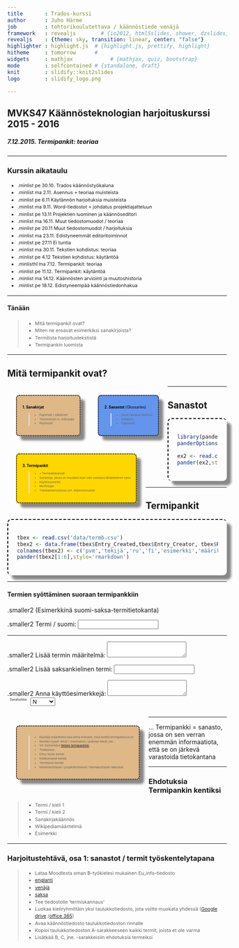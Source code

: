 ---
title       : Trados-kurssi
author      : Juho Härme
job         : tohtorikoulutettava / käännöstiede venäjä
framework   : revealjs        # {io2012, html5slides, shower, dzslides, ...}
revealjs    : {theme: sky, transition: linear, center: "false"}
highlighter : highlight.js  # {highlight.js, prettify, highlight}
hitheme     : tomorrow      # 
widgets     : mathjax            # {mathjax, quiz, bootstrap}
mode        : selfcontained # {standalone, draft}
knit        : slidify::knit2slides
logo        : slidify_logo.png

---

<style>

article.longtab{
overflow-y:scroll;
max-height:400px;
padding:4%;
box-shadow: 10px 10px 5px #888888;
border-radius:9px;
border-top:2px dashed black;
border-left:2px dashed black;
}

.reveal td, th {
  width: 4rem;
  height: 2rem;
  border: 1px solid #ccc;
  text-align: center;
}
.reveal th {
  background: lightblue;
  border-color: white;
}

.reveal h2{
    padding-bottom: 20px;
}

.reveal h3{
    padding-bottom: 20px;
}

.reveal h4{
    padding-bottom: 20px;
}

.reveal h5{
    padding-bottom: 20px;
}

.reveal h6{
    padding-bottom: 20px;
}

p { text-align: left;
}

li.fragment.visible, li {
    font-size: 78%;
    line-height: 150%;
}

li.smaller{
    font-size: 76%;
    line-height: 180%;
}

li.smaller2{
    font-size: 76%;
}

li.minlist{
font-size:69%; 
color:darkgrey;}

li.minlisthlr{font-size:69%;
color:rgb(247, 131, 131);
}

li.minlisthl{font-size:69%;}


.reveal a:not(.image) {
text-decoration:underline;
}

article.coldiv {margin-left:1%;
float:left;
padding:1px;
vertical-align: top;
line-height: 10px;
height: 10px;
}


article.coldiv2 {float:left;width:30%;}

.rowdiv {width:100%;clear:left;}

.reveal section img { background:none; border:none; box-shadow:none; }

p.smaller {font-size:70%;}

p.smaller2 {font-size:50%;}
span.smaller2 {font-size:50%;}


table { 
width: 100%;
}


table tr:nth-child(2n+1) { /* background: #E8F2FF; */ background: #D5E5FD; }

.reveal table th, .reveal table td {

font-size:55%;

}

article.bubble{
float: left;
text-align: left;
border: 2px dotted black;
padding: 2em;
border-radius: 7px;
margin-left: 14px;
color:black;
}


article.bubblenob{
float: left;
width:30%;
}


article.mmbubble{
font-size:60%;
float: left;
text-align: left;
border: 2px dotted black;
padding: 1.5em;
border-radius: 7px;
margin:4%;
box-shadow: 10px 10px 5px #888888;
color:black;
}

article.bgred{background: burlywood;}
article.bgblue{background: cornflowerblue;}
article.bggreen{background: darkseagreen;}
article.bgcyan{background: gold;}

p.quotestyle{
frjoitusont-size:80%;
font-style:italic;
text-align:both;
}


.firstcharacter { float: left; color: #903; font-size: 300%; line-height: 60px; padding-top: 4px; padding-right: 8px; padding-left: 3px; font-family: Georgia; }

</style>

<script src="http://ajax.googleapis.com/ajax/libs/jquery/1.9.1/jquery.min.js"></script>

## MVKS47 Käännösteknologian harjoituskurssi 2015 - 2016

##### 7.12.2015. Termipankit: teoriaa

--- 

### Kurssin aikataulu


- .minlist pe 30.10. Trados käännöstyökaluna
- .minlist ma 2.11.  Asennus + teoriaa muisteista
- .minlist pe 6.11 Käytännön harjoituksia muisteista
- .minlist ma 9.11. Word-tiedostot + johdatus projektiajatteluun
- .minlist pe 13.11 Projektien luominen ja käännöseditori
- .minlist ma 16.11. Muut tiedostomuodot / teoriaa
- .minlist pe 20.11 Muut tiedostomuodot / harjoituksia
- .minlist ma 23.11. Edistyneemmät editoritoiminnot
- .minlist pe 27.11 Ei tuntia
- .minlist ma 30.11. Tekstien kohdistus: teoriaa
- .minlist pe 4.12 Tekstien kohdistus: käytäntöä
- .minlisthl ma 7.12. Termipankit: teoriaa
- .minlist pe 11.12. Termipankit: käytäntöä
- .minlist ma 14.12. Käännösten arviointi ja muutoshistoria
- .minlist pe 18.12. Edistyneempää käännöstiedonhakua

---

#### Tänään

>- Mitä termipankit ovat?
>- Miten ne eroavat esimerkiksi sanakirjoista?
>- Termilista harjoitustekstistä
>- Termipankin luomista

---

## Mitä termipankit ovat?

<article class='mmbubble bgred fragment'>

**1. Sanakirjat**

>- Paperiset / sähköiset
>- Yleisteokset vs. erikoisala
>- Käytössä?

</article>

<article class='mmbubble bgblue fragment'>

**2. Sanastot** (Glossaries)

>- Omat ratkaisut kootusti
>- Aihepiirit
>- Käytössä?

</article>

<article class='mmbubble bgcyan fragment'>

**3. Termipankit**

>- = Termitietokannat
>- Sanastoja, joissa on muutakin kuin vain vastaava lähdekielinen sana
>- Käyttöesimerkit
>- Morfologia
>- Tietokantamuotoisia (vrt. käännösmuistit)

</article>

---

<!-- Esimerkki sanakirjasta... -->

## Sanastot


<article class='longtab'>

```{r, echo=FALSE}
library(pander)
panderOptions("table.split.table", Inf) 

ex2 <- read.csv('data/termexample.csv')
pander(ex2,style='rmarkdown')

```

</article>

--- 

## Termipankit


<article class='longtab'>

```{r, echo=FALSE}

tbex <- read.csv('data/termb.csv')
tbex2 <- data.frame(tbex$Entry_Created,tbex$Entry_Creator, tbex$Russian, tbex$Finnish, tbex$Term_Example, tbex$Russian_Def)
colnames(tbex2) <- c('pvm','tekijä','ru','fi','esimerkki','määritelmä')
pander(tbex2[1:6],style='rmarkdown')

```

</article>


---

#### Termien syöttäminen suoraan termipankkiin

.smaller2 (Esimerkkinä suomi-saksa-termitietokanta)

.smaller2 Termi / suomi: <input id='ip1'> 

<hr>

.smaller2 Lisää termin määritelmä: <textarea id='def'></textarea>

.smaller2 Lisää saksankielinen termi: <input id='trans'>

.smaller2 Anna käyttöesimerkkejä: <textarea id='examples'></textarea>

<article>

<article class='coldiv'>
<span class='smaller2'>Sanaluokka:</span>
</article>

<article class='coldiv' style='display: inline-block;'>
<select>
<option> N
<option> A
<option> V
<option> PART
</select>
</article>

</article>

<br>

<article class='mmbubble bgred fragment'>

>- Käyttäjä määrittelee joka kerta erikseen, mitä kenttiä termipankissa on
>- Kenttien tyypit: teksti / monivalinta / pidempi teksti, jne...
>- Vrt. Esimerkiksi [tieteen termipankkiin](http://tieteentermipankki.fi/wiki/Kielitiede:baski)
>- Tradosissa:
    - Entry-tason  kentät
    - Kielikohtaiset kentät
    - Termitason kentät
>- Henkilökohtaiset / projektikohtaiset / teemakohtaiset rakenteet

</article>

---

... Termipankki = sanasto, jossa on sen verran enemmän informaatiota, että se on järkevä varastoida tietokantana


---

### Ehdotuksia Termipankin kentiksi

>- Termi / kieli 1
>- Termi /  kieli 2
>- Sanakirjakäännös
>- Wikipediamääritelmä
>- Esimerkki

---

### Harjoitustehtävä, osa 1: sanastot / termit työskentelytapana

>- Lataa Moodlesta oman B-työkielesi mukainen Eu_info-tiedosto
    - [englanti](https://learning2.uta.fi/pluginfile.php/411793/mod_folder/content/0/euinfo_en.doc?forcedownload=1)
    - [venäjä](https://learning2.uta.fi/pluginfile.php/411793/mod_folder/content/0/euinfo_ru.doc?forcedownload=1)
    - [saksa](https://learning2.uta.fi/pluginfile.php/411793/mod_folder/content/0/euinfo_de.doc?forcedownload=1)
>- Tee tiedostolle 'termiskannaus'
    - Luokaa kieliryhmittäin yksi taulukkotiedosto, jota voitte muokata yhdessä ([Google drive](https://www.google.com/sheets/about/) /[office 365](https://office.live.com/start/Excel.aspx))
    - Avaa käännöstiedosto taulukkotiedoston rinnalle
    - Kopioi taulukkotiedoston A-sarakkeeseen kaikki termit, joista et ole varma
    - Lisätkää B, C, jne. -sarakkeisiin ehdotuksia termeiksi


<!--

## Harjoitustehtävä, osa 2: projekti + apuja

>- Luo avuksesi muisti Internet-materiaalin avulla:
    - Lataa [Opus-korpusten](http://opus.lingfil.uu.se/) sivuilta tmx-tiedosto/useita tmx-tiedostoja
    - Luo uusi muisti Tradosissa (esim. nimellä EU_de/en/ru-fi)
    - tuo tmx-muisti(t) osaksi tätä muistia
>- Luo projekti (B-työkieli-suomi)
    - Liitä projektiin muisti
    - Liitä projektiin termitietokanta

-->


<script>
$('ol.incremental li').addClass('fragment')//note to anyone reading this code, you may need to change to ul from ol depending on ordered vs unordered list
$('ul.incremental li').addClass('fragment')//note to anyone reading this code, you may need to change to ul from ol depending on ordered vs unordered list
</script>

